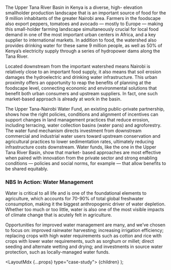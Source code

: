 
The Upper Tana River Basin in Kenya is a diverse, high- elevation smallholder production landscape that is an important source of food for the 9 million inhabitants of the greater Nairobi area. Farmers in the foodscape also export peppers, tomatoes and avocado — mostly to Europe — making this small-holder farming landscape simultaneously crucial for local food demand in one of the most important urban centers in Africa, and a key supplier to international markets. In addition to food, the watershed also provides drinking water for these same 9 million people, as well as 50% of Kenya’s electricity supply through a series of hydropower dams along the Tana River.

Located downstream from the important watershed means Nairobi is relatively close to an important food supply, it also means that soil erosion damages the hydroelectric and drinking water infrastructure. This urban proximity offers an opportunity to reap the benefits of planning at the foodscape level, connecting economic and environmental solutions that benefit both urban consumers and upstream suppliers. In fact, one such market-based approach is already at work in the basin.

The Upper Tana-Nairobi Water Fund, an existing public-private partnership, shows how the right policies, conditions and alignment of incentives can support changes in land management practices that reduce erosion, including terracing, water collection basins (water pans) and agroforestry. The water fund mechanism directs investment from downstream commercial and industrial water users toward upstream conservation and agricultural practices to lower sedimentation rates, ultimately reducing infrastructure costs downstream. Water funds, like the one in the Upper Tana River Basin, show that market- based approaches are most effective when paired with innovation from the private sector and strong enabling conditions — policies and social norms, for example — that allow benefits to be shared equitably.

### NBS In Action: Water Management

Water is critical to all life and is one of the foundational elements to agriculture, which accounts for 70-90% of total global freshwater consumption, making it the biggest anthropogenic driver of water depletion. Whether too much or too little, water is also one of the most visible impacts of climate change that is acutely felt in agriculture.

Opportunities for improved water management are many, and we’ve chosen to focus on: improved rainwater harvesting; increasing irrigation efficiency; replacing crops with high water requirements such as cotton and rice with crops with lower water requirements, such as sorghum or millet; direct seeding and alternate wetting and drying; and investments in source water protection, such as locally-managed water funds.

  <LayoutMdx {...props} type="case-study">
    {children}
  </LayoutMdx>
);
